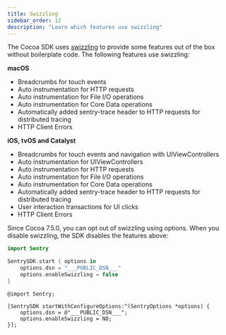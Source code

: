 ```yaml
---
title: Swizzling
sidebar_order: 12
description: "Learn which features use swizzling"
---
```


The Cocoa SDK uses [swizzling](https://nshipster.com/method-swizzling/) to provide some features out of the box without boilerplate code. The following features use swizzling:

**macOS**

- <PlatformLink to="/enriching-events/breadcrumbs/">
    Breadcrumbs for touch events
  </PlatformLink>
- <PlatformLink to="/performance/instrumentation/automatic-instrumentation/#network-tracking">
    Auto instrumentation for HTTP requests
  </PlatformLink>
- <PlatformLink to="/performance/instrumentation/automatic-instrumentation/#file-io-tracing">
    Auto instrumentation for File I/O operations
  </PlatformLink>
- <PlatformLink to="/performance/instrumentation/automatic-instrumentation/#core-data-tracing">
    Auto instrumentation for Core Data operations
  </PlatformLink>
- <PlatformLink to="/usage/distributed-tracing/">
    Automatically added sentry-trace header to HTTP requests for distributed
    tracing
  </PlatformLink>
- <PlatformLink to="/configuration/http-client-errors/">
    HTTP Client Errors
  </PlatformLink>

**iOS, tvOS and Catalyst**

- <PlatformLink to="/enriching-events/breadcrumbs/">
    Breadcrumbs for touch events and navigation with UIViewControllers
  </PlatformLink>
- <PlatformLink to="/performance/instrumentation/automatic-instrumentation/#uiviewcontroller-tracing">
    Auto instrumentation for UIViewControllers
  </PlatformLink>
- <PlatformLink to="/performance/instrumentation/automatic-instrumentation/#network-tracking">
    Auto instrumentation for HTTP requests
  </PlatformLink>
- <PlatformLink to="/performance/instrumentation/automatic-instrumentation/#file-io-tracing">
    Auto instrumentation for File I/O operations
  </PlatformLink>
- <PlatformLink to="/performance/instrumentation/automatic-instrumentation/#core-data-tracing">
    Auto instrumentation for Core Data operations
  </PlatformLink>
- <PlatformLink to="/usage/distributed-tracing/">
    Automatically added sentry-trace header to HTTP requests for distributed
    tracing
  </PlatformLink>
- <PlatformLink to="/performance/instrumentation/automatic-instrumentation/#user-interaction-tracing">
    User interaction transactions for UI clicks
  </PlatformLink>
- <PlatformLink to="/configuration/http-client-errors/">
    HTTP Client Errors
  </PlatformLink>

Since Cocoa 7.5.0, you can opt out of swizzling using options. When you disable swizzling, the SDK disables the features above:

```swift {tabTitle:Swift}
import Sentry

SentrySDK.start { options in
    options.dsn = "___PUBLIC_DSN___"
    options.enableSwizzling = false
}
```

```objc {tabTitle:Objective-C}
@import Sentry;

[SentrySDK startWithConfigureOptions:^(SentryOptions *options) {
    options.dsn = @"___PUBLIC_DSN___";
    options.enableSwizzling = NO;
}];
```
